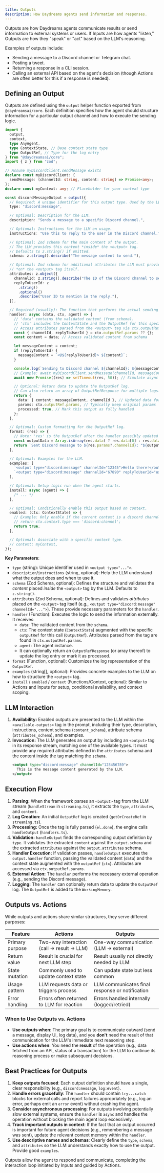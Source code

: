 ```yaml
---
title: Outputs
description: How Daydreams agents send information and responses.
---
```


Outputs are how Daydreams agents communicate results or send information to
external systems or users. If Inputs are how agents "listen," Outputs are how
they "speak" or "act" based on the LLM's reasoning.

Examples of outputs include:

- Sending a message to a Discord channel or Telegram chat.
- Posting a tweet.
- Returning a response in a CLI session.
- Calling an external API based on the agent's decision (though Actions are
  often better for this if a response is needed).

## Defining an Output

Outputs are defined using the `output` helper function exported from
`@daydreamsai/core`. Each definition specifies how the agent should structure
information for a particular output channel and how to execute the sending
logic.

```typescript
import {
  output,
  context,
  type AnyAgent,
  type ContextState, // Base context state type
  type OutputRef, // Type for the log entry
} from "@daydreamsai/core";
import { z } from "zod";

// Assume myDiscordClient.sendMessage exists
declare const myDiscordClient: {
  sendMessage: (channelId: string, content: string) => Promise<any>;
};
declare const myContext: any; // Placeholder for your context type

const discordMessageOutput = output({
  // Required: A unique identifier for this output type. Used by the LLM.
  type: "discord:message",

  // Optional: Description for the LLM.
  description: "Sends a message to a specific Discord channel.",

  // Optional: Instructions for the LLM on usage.
  instructions: "Use this to reply to the user in the Discord channel.",

  // Optional: Zod schema for the main content of the output.
  // The LLM provides this content *inside* the <output> tag.
  // Defaults to z.string() if omitted.
  schema: z.string().describe("The message content to send."),

  // Optional: Zod schema for additional attributes the LLM must provide
  // *on* the <output> tag itself.
  attributes: z.object({
    channelId: z.string().describe("The ID of the Discord channel to send to."),
    replyToUserId: z
      .string()
      .optional()
      .describe("User ID to mention in the reply."),
  }),

  // Required (usually): The function that performs the actual sending logic.
  handler: async (data, ctx, agent) => {
    // 'data' contains the validated content (from schema).
    // 'ctx' includes the ContextState and the OutputRef for this specific call.
    // Access attributes parsed from the <output> tag via ctx.outputRef.params.
    const { channelId, replyToUserId } = ctx.outputRef.params ?? {};
    const content = data; // Access validated content from schema

    let messageContent = content;
    if (replyToUserId) {
      messageContent = `<@${replyToUserId}> ${content}`;
    }

    console.log(`Sending to Discord channel ${channelId}: ${messageContent}`);
    // Example: await myDiscordClient.sendMessage(channelId, messageContent);
    await new Promise((res) => setTimeout(res, 50)); // Simulate async

    // Optional: Return data to update the OutputRef log.
    // Can also return an array of OutputRefResponse for multiple logs.
    return {
      data: { content: messageContent, channelId }, // Updated data for the log
      params: ctx.outputRef.params, // Typically keep original params
      processed: true, // Mark this output as fully handled
    };
  },

  // Optional: Custom formatting for the OutputRef log.
  format: (res) => {
    // Note: 'res' is the OutputRef after the handler possibly updated it
    const outputData = Array.isArray(res.data) ? res.data[0] : res.data; // Adjust if handler returns array
    return `Sent Discord message to ${res.params?.channelId}: "${outputData?.content ?? res.content}"`;
  },

  // Optional: Examples for the LLM.
  examples: [
    `<output type="discord:message" channelId="12345">Hello there!</output>`,
    `<output type="discord:message" channelId="67890" replyToUserId="user123">Got it!</output>`,
  ],

  // Optional: Setup logic run when the agent starts.
  install: async (agent) => {
    /* ... */
  },

  // Optional: Conditionally enable this output based on context.
  enabled: (ctx: ContextState) => {
    // Example: Only enable if the current context is a discord channel
    // return ctx.context.type === 'discord:channel';
    return true;
  },

  // Optional: Associate with a specific context type.
  // context: myContext,
});
```

**Key Parameters:**

- `type` (string): Unique identifier used in `<output type="...">`.
- `description`/`instructions` (string, optional): Help the LLM understand what
  the output does and when to use it.
- `schema` (Zod Schema, optional): Defines the structure and validates the
  _content_ placed _inside_ the `<output>` tag by the LLM. Defaults to
  `z.string()`.
- `attributes` (Zod Schema, optional): Defines and validates _attributes_ placed
  _on_ the `<output>` tag itself (e.g.,
  `<output type="discord:message" channelId="...">`). These provide necessary
  parameters for the `handler`.
- `handler` (Function): Executes the logic to send the information externally.
  It receives:
  - `data`: The validated content from the `schema`.
  - `ctx`: The context state (`ContextState`) augmented with the specific
    `outputRef` for this call (`OutputRef`). Attributes parsed from the tag are
    found in `ctx.outputRef.params`.
  - `agent`: The agent instance.
  - It can optionally return an `OutputRefResponse` (or array thereof) to update
    the log entry or mark it as processed.
- `format` (Function, optional): Customizes the log representation of the
  `OutputRef`.
- `examples` (string[], optional): Provides concrete examples to the LLM on how
  to structure the `<output>` tag.
- `install` / `enabled` / `context` (Functions/Context, optional): Similar to
  Actions and Inputs for setup, conditional availability, and context scoping.

## LLM Interaction

1.  **Availability:** Enabled outputs are presented to the LLM within the
    `<available-outputs>` tag in the prompt, including their type, description,
    instructions, content schema (`content_schema`), attribute schema
    (`attributes_schema`), and examples.
2.  **Invocation:** The LLM generates an output by including an `<output>` tag
    in its response stream, matching one of the available types. It must provide
    any required attributes defined in the `attributes` schema and the content
    inside the tag matching the `schema`.
    ```xml
    <output type="discord:message" channelId="123456789">
      This is the message content generated by the LLM.
    </output>
    ```

## Execution Flow

1.  **Parsing:** When the framework parses an `<output>` tag from the LLM stream
    (`handleStream` in `streaming.ts`), it extracts the `type`, `attributes`,
    and `content`.
2.  **Log Creation:** An initial `OutputRef` log is created (`getOrCreateRef` in
    `streaming.ts`).
3.  **Processing:** Once the tag is fully parsed (`el.done`), the engine calls
    `handleOutput` (`handlers.ts`).
4.  **Validation:** `handleOutput` finds the corresponding output definition by
    `type`. It validates the extracted `content` against the `output.schema` and
    the extracted `attributes` against the `output.attributes` schema.
5.  **Handler Execution:** If validation passes, `handleOutput` executes the
    `output.handler` function, passing the validated content (`data`) and the
    context state augmented with the `outputRef` (`ctx`). Attributes are
    accessed via `ctx.outputRef.params`.
6.  **External Action:** The `handler` performs the necessary external operation
    (e.g., sending the Discord message).
7.  **Logging:** The `handler` can optionally return data to update the
    `OutputRef` log. The `OutputRef` is added to the `WorkingMemory`.

## Outputs vs. Actions

While outputs and actions share similar structures, they serve different
purposes:

| Feature         | Actions                                     | Outputs                                         |
| --------------- | ------------------------------------------- | ----------------------------------------------- |
| Primary purpose | Two-way interaction (call -> result -> LLM) | One-way communication (LLM -> external)         |
| Return value    | Result is crucial for next LLM step         | Result usually not directly needed by LLM       |
| State mutation  | Commonly used to update context state       | Can update state but less common                |
| Usage pattern   | LLM requests data or triggers process       | LLM communicates final response or notification |
| Error handling  | Errors often returned to LLM for reaction   | Errors handled internally (logged/retried)      |

### When to Use Outputs vs. Actions

- **Use outputs when**: The primary goal is to communicate outward (send a
  message, display UI, log data), and you **don't** need the result of that
  communication for the LLM's immediate next reasoning step.
- **Use actions when**: You need the **result** of the operation (e.g., data
  fetched from an API, status of a transaction) for the LLM to continue its
  reasoning process or make subsequent decisions.

## Best Practices for Outputs

1. **Keep outputs focused**: Each output definition should have a single, clear
   responsibility (e.g., `discord:message`, `log:event`).
2. **Handle errors gracefully**: The `handler` should contain `try...catch`
   blocks for external calls and report failures appropriately (e.g., log an
   error, perhaps emit an `error` event) without crashing the agent.
3. **Consider asynchronous processing**: For outputs involving potentially slow
   external systems, ensure the `handler` is `async` and handles the operation
   without blocking the main agent loop excessively.
4. **Track important outputs in context**: If the fact that an output occurred
   is important for future agent decisions (e.g., remembering a message was
   sent), update the relevant context memory within the `handler`.
5. **Use descriptive names and schemas**: Clearly define the `type`, `schema`,
   and `attributes` so the LLM understands exactly how to use the output.
   Provide good `examples`.

Outputs allow the agent to respond and communicate, completing the interaction
loop initiated by Inputs and guided by Actions.
